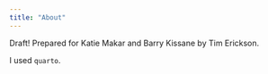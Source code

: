 ```yaml
---
title: "About"
---
```


Draft! Prepared for Katie Makar and Barry Kissane by Tim Erickson.

I used `quarto`.

